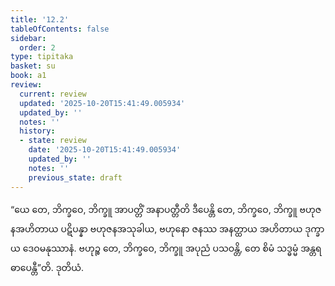 ```yaml
---
title: '12.2'
tableOfContents: false
sidebar:
  order: 2
type: tipitaka
basket: su
book: a1
review:
  current: review
  updated: '2025-10-20T15:41:49.005934'
  updated_by: ''
  notes: ''
  history:
  - state: review
    date: '2025-10-20T15:41:49.005934'
    updated_by: ''
    notes: ''
    previous_state: draft
---
```



<DynamicBreadcrumb />


<ReviewStatus review={frontmatter.review} showDetails={true} />

<HypothesisAnnotation frontmatter={frontmatter} />

<Division number="151" book="a1" e="ch" v="15" p="20">

<Paragraph number="252" book="a1">
“ယေ တေ, ဘိက္ခဝေ, ဘိက္ခူ အာပတ္တိံ အနာပတ္တီတိ ဒီပေန္တိ တေ, ဘိက္ခဝေ, ဘိက္ခူ ဗဟုဇနအဟိတာယ ပဋိပန္နာ ဗဟုဇနအသုခါယ, ဗဟုနော ဇနဿ အနတ္ထာယ အဟိတာယ ဒုက္ခာယ ဒေဝမနုဿာနံ. ဗဟုဉ္စ တေ, ဘိက္ခဝေ, ဘိက္ခူ အပုညံ ပသဝန္တိ, တေ စိမံ သဒ္ဓမ္မံ အန္တရဓာပေန္တီ”တိ.

</Paragraph>
</Division>

<Paragraph number="253" type="center" book="a1">
ဒုတိယံ.
</Paragraph>